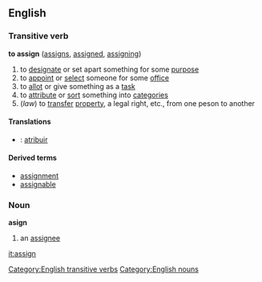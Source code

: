 ==English==

===Transitive verb===
'''to assign'''  ([[assigns]], [[assigned]], [[assigning]])
#to [[designate]] or set apart something for some [[purpose]]
#to [[appoint]] or [[select]] someone for some [[office]]
#to [[allot]] or give something as a [[task]]
#to [[attribute]] or [[sort]] something into [[categories]]
#(''law'') to [[transfer]] [[property]], a legal right, etc., from one peson to another

====Translations====
*{{pt}}: [[atribuir]]

====Derived terms====
*[[assignment]]
*[[assignable]]

===Noun===
'''asign'''
#an [[assignee]]

[[Category:English transitive verbs]]
[[Category:English nouns]]
[[it:assign]]